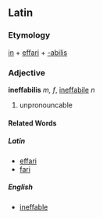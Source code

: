 ==Latin==
===Etymology===
[[in]] + [[effari]] + [[-abilis]]
===Adjective===
'''ineffabilis''' ''m, f'', [[ineffabile]] ''n''

#unpronouncable
====Related Words====
=====Latin=====
*[[effari]]
*[[fari]]
=====English=====
*[[ineffable]]
